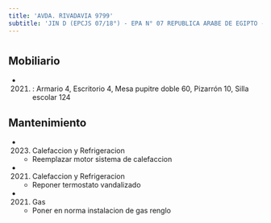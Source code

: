 ```yaml
---
title: 'AVDA. RIVADAVIA 9799'
subtitle: 'JIN D (EPCJS 07/18°) - EPA N° 07 REPUBLICA ARABE DE EGIPTO - EPC N° 07 REPUBLICA ARABE DE EGIPTO'
---
```


#


## Mobiliario

*  (2021) : Armario 4, Escritorio 4, Mesa pupitre doble 60, Pizarrón 10, Silla escolar 124 





## Mantenimiento

*  (2023) Calefaccion y Refrigeracion 
    + Reemplazar motor sistema de calefaccion

*  (2021) Calefaccion y Refrigeracion 
    + Reponer termostato vandalizado

*  (2021) Gas 
    + Poner en norma instalacion de gas renglo



